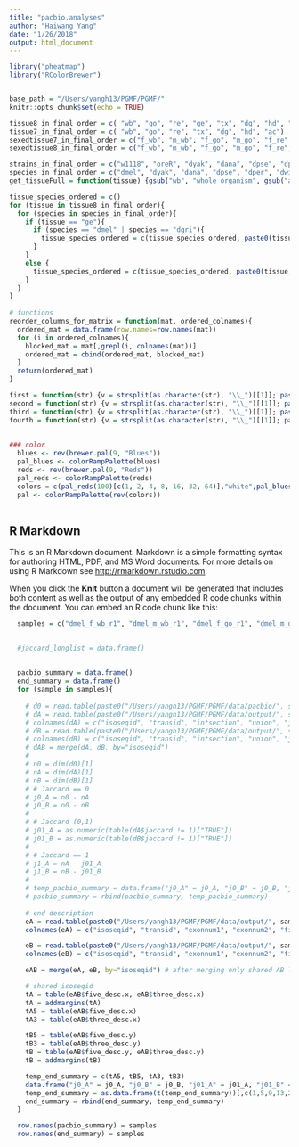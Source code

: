 ```yaml
---
title: "pacbio.analyses"
author: "Haiwang Yang"
date: "1/26/2018"
output: html_document
---
```


```r
library("pheatmap")
library("RColorBrewer")


base_path = "/Users/yangh13/PGMF/PGMF/"
knitr::opts_chunk$set(echo = TRUE)
```

```r
tissue8_in_final_order = c( "wb", "go", "re", "ge", "tx", "dg", "hd", "ac")
tissue7_in_final_order = c( "wb", "go", "re", "tx", "dg", "hd", "ac")
sexedtissue7_in_final_order = c("f_wb", "m_wb", "f_go", "m_go", "f_re", "m_re", "f_tx", "m_tx", "f_dg", "m_dg", "f_hd", "m_hd", "f_ac", "m_ac")
sexedtissue8_in_final_order = c("f_wb", "m_wb", "f_go", "m_go", "f_re", "m_re", "f_ge", "m_ge", "f_tx", "m_tx", "f_dg", "m_dg", "f_hd", "m_hd", "f_ac", "m_ac")

strains_in_final_order = c("w1118", "oreR", "dyak", "dana", "dpse", "dper", "dwil", "dmoj", "dvir", "dgri")
species_in_final_order = c("dmel", "dyak", "dana", "dpse", "dper", "dwil", "dmoj", "dvir", "dgri")
get_tissueFull = function(tissue) {gsub("wb", "whole organism", gsub("ac", "abdomen", gsub("hd", "head", gsub("dg", "digestive", gsub("tx", "thorax", gsub("ge", "terminalia",gsub("re", "repTract", gsub("go","gonad", tissue))))))))}

tissue_species_ordered = c()
for (tissue in tissue8_in_final_order){
  for (species in species_in_final_order){
    if (tissue == "ge"){
      if (species == "dmel" | species == "dgri"){
        tissue_species_ordered = c(tissue_species_ordered, paste0(tissue, "_", species))
      }
    }
    else {
      tissue_species_ordered = c(tissue_species_ordered, paste0(tissue, "_", species))
    }
  }
}
  
# functions
reorder_columns_for_matrix = function(mat, ordered_colnames){
  ordered_mat = data.frame(row.names=row.names(mat))
  for (i in ordered_colnames){
    blocked_mat = mat[,grepl(i, colnames(mat))]
    ordered_mat = cbind(ordered_mat, blocked_mat)
  }
  return(ordered_mat)
}

first = function(str) {v = strsplit(as.character(str), "\\_")[[1]]; paste(v[1])}
second = function(str) {v = strsplit(as.character(str), "\\_")[[1]]; paste(v[2])}
third = function(str) {v = strsplit(as.character(str), "\\_")[[1]]; paste(v[3])}
fourth = function(str) {v = strsplit(as.character(str), "\\_")[[1]]; paste(v[4])}
    
    
### color
  blues <- rev(brewer.pal(9, "Blues"))
  pal_blues <- colorRampPalette(blues)
  reds <- rev(brewer.pal(9, "Reds"))
  pal_reds <- colorRampPalette(reds)
  colors = c(pal_reds(100)[c(1, 2, 4, 8, 16, 32, 64)],"white",pal_blues(100)[c(64, 32, 16, 8, 4, 2, 1)])
  pal <- colorRampPalette(rev(colors))
  
```

## R Markdown

This is an R Markdown document. Markdown is a simple formatting syntax for authoring HTML, PDF, and MS Word documents. For more details on using R Markdown see <http://rmarkdown.rstudio.com>.

When you click the **Knit** button a document will be generated that includes both content as well as the output of any embedded R code chunks within the document. You can embed an R code chunk like this:

```r
  samples = c("dmel_f_wb_r1", "dmel_m_wb_r1", "dmel_f_go_r1", "dmel_m_go_r1", "dgri_f_wb_r1", "dgri_f_wb_r2", "dgri_m_wb_r1", "dgri_m_wb_r2")

  
  #jaccard_longlist = data.frame()
  
  
  pacbio_summary = data.frame()
  end_summary = data.frame()
  for (sample in samples){
    
    # d0 = read.table(paste0("/Users/yangh13/PGMF/PGMF/data/pacbio/", sample, ".bam.bed"))
    # dA = read.table(paste0("/Users/yangh13/PGMF/PGMF/data/output/", sample, ".A.txt"))
    # colnames(dA) = c("isoseqid", "transid", "intsection", "union", "jaccard")
    # dB = read.table(paste0("/Users/yangh13/PGMF/PGMF/data/output/", sample, ".B.txt"))
    # colnames(dB) = c("isoseqid", "transid", "intsection", "union", "jaccard")
    # dAB = merge(dA, dB, by="isoseqid")
    # 
    # n0 = dim(d0)[1]
    # nA = dim(dA)[1]
    # nB = dim(dB)[1]
    # # Jaccard == 0
    # j0_A = n0 - nA
    # j0_B = n0 - nB
    # 
    # # Jaccard (0,1)
    # j01_A = as.numeric(table(dA$jaccard != 1)["TRUE"])
    # j01_B = as.numeric(table(dB$jaccard != 1)["TRUE"])
    # 
    # # Jaccard == 1
    # j1_A = nA - j01_A
    # j1_B = nB - j01_B
    # 
    # temp_pacbio_summary = data.frame("j0_A" = j0_A, "j0_B" = j0_B, "j01_A" = j01_A, "j01_B" = j01_B, "j1_A" = j1_A, "j1_B" = j1_B)
    # pacbio_summary = rbind(pacbio_summary, temp_pacbio_summary)
    
    # end description
    eA = read.table(paste0("/Users/yangh13/PGMF/PGMF/data/output/", sample, ".end.A.txt"))
    colnames(eA) = c("isoseqid", "transid", "exonnum1", "exonnum2", "five_desc", "three_desc")

    eB = read.table(paste0("/Users/yangh13/PGMF/PGMF/data/output/", sample, ".end.B.txt"))
    colnames(eB) = c("isoseqid", "transid", "exonnum1", "exonnum2", "five_desc", "three_desc")

    eAB = merge(eA, eB, by="isoseqid") # after merging only shared AB left, A->x, B->y

    # shared isoseqid
    tA = table(eAB$five_desc.x, eAB$three_desc.x)
    tA = addmargins(tA)
    tA5 = table(eAB$five_desc.x)
    tA3 = table(eAB$three_desc.x)

    tB5 = table(eAB$five_desc.y)
    tB3 = table(eAB$three_desc.y)
    tB = table(eAB$five_desc.y, eAB$three_desc.y)
    tB = addmargins(tB)

    temp_end_summary = c(tA5, tB5, tA3, tB3)
    data.frame("j0_A" = j0_A, "j0_B" = j0_B, "j01_A" = j01_A, "j01_B" = j01_B, "j1_A" = j1_A, "j1_B" = j1_B)
    temp_end_summary = as.data.frame(t(temp_end_summary))[,c(1,5,9,13,2,6,10,14,3,7,11,15,4,8,12,16)]
    end_summary = rbind(end_summary, temp_end_summary)
  }

  row.names(pacbio_summary) = samples
  row.names(end_summary) = samples
  
```


